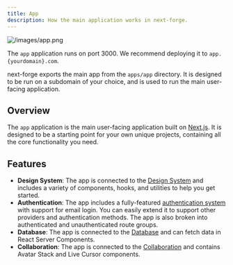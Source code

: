 ```yaml
---
title: App
description: How the main application works in next-forge.
---
```


![/images/app.png](/images/app.png)

<Tip>The `app` application runs on port 3000. We recommend deploying it to `app.{yourdomain}.com`.</Tip>

next-forge exports the main app from the `apps/app` directory. It is designed to be run on a subdomain of your choice, and is used to run the main user-facing application.

## Overview

The `app` application is the main user-facing application built on [Next.js](https://nextjs.org). It is designed to be a starting point for your own unique projects, containing all the core functionality you need.

## Features

- **Design System**: The app is connected to the [Design System](/packages/design-system/components) and includes a variety of components, hooks, and utilities to help you get started.
- **Authentication**: The app includes a fully-featured [authentication system](/packages/authentication) with support for email login. You can easily extend it to support other providers and authentication methods. The app is also broken into authenticated and unauthenticated route groups.
- **Database**: The app is connected to the [Database](/packages/database) and can fetch data in React Server Components.
- **Collaboration**: The app is connected to the [Collaboration](/packages/collaboration) and contains Avatar Stack and Live Cursor components.
